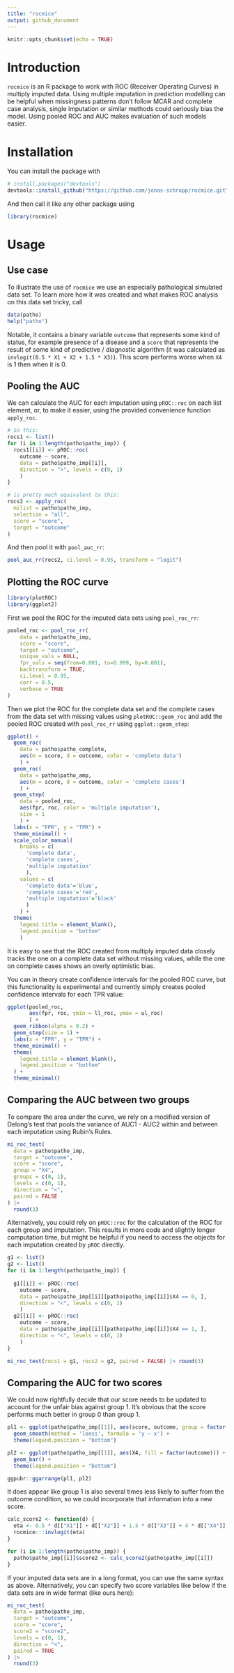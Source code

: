 ```yaml
---
title: "rocmice"
output: github_document
---
```


```r
knitr::opts_chunk$set(echo = TRUE)
```

# Introduction

`rocmice` is an R package to work with ROC (Receiver Operating Curves) in 
multiply imputed data. Using multiple imputation in prediction modelling can 
be helpful when missingness patterns don't follow MCAR and complete case 
analysis, single imputation or similar methods could seriously bias the model. 
Using pooled ROC and AUC makes evaluation of such models easier.

# Installation

You can install the package with
```r
# install.packages("devtools")
devtools::install_github("https://github.com/jonas-schropp/rocmice.git")
```

And then call it like any other package using 
```r
library(rocmice)
```

# Usage

## Use case 

To illustrate the use of `rocmice` we use an especially pathological simulated 
data set. To learn more how it was created and what makes ROC analysis on this 
data set tricky, call

```r
data(patho)
help("patho")
```

Notable, it contains a binary variable `outcome` that represents some kind of 
status, for example presence of a disease and a `score` that represents the 
result of some kind of predictive / diagnostic algorithm (it was calculated 
as `invlogit(0.5 * X1 + X2 + 1.5 * X3)`). This score performs worse when `X4` 
is 1 then when it is 0.

## Pooling the AUC

We can calculate the AUC for each imputation using `pROC::roc` on each list 
element, or, to make it easier, using the provided convenience function 
`apply_roc`.

```r
# So this:
rocs1 <- list()
for (i in 1:length(patho$patho_imp)) {
  rocs1[[i]] <- pROC::roc(
    outcome ~ score, 
    data = patho$patho_imp[[i]],
    direction = ">", levels = c(0, 1)
    )
}

# is pretty much equivalent to this:
rocs2 <- apply_roc(
  milist = patho$patho_imp,
  selection = "all",
  score = "score", 
  target = "outcome"
)
```

And then pool it with `pool_auc_rr`:

```r
pool_auc_rr(rocs2, ci.level = 0.95, transform = "logit")
```


## Plotting the ROC curve

```r
library(plotROC)
library(ggplot2)
```

First we pool the ROC for the imputed data sets using `pool_roc_rr`:

```r
pooled_roc <- pool_roc_rr(
    data = patho$patho_imp,
    score = "score",
    target = "outcome",
    unique_vals = NULL,
    fpr_vals = seq(from=0.001, to=0.999, by=0.001),
    backtransform = TRUE,
    ci.level = 0.95,
    corr = 0.5,
    verbose = TRUE
)
```

Then we plot the ROC for the complete data set and the complete cases from 
the data set with missing values using `plotROC::geom_roc` and add the pooled 
ROC created with `pool_roc_rr` using `ggplot::geom_step`:

```r
ggplot() + 
  geom_roc(
    data = patho$patho_complete, 
    aes(m = score, d = outcome, color = 'complete data')
    ) +
  geom_roc(
    data = patho$patho_amp, 
    aes(m = score, d = outcome, color = 'complete cases')
    ) +
  geom_step(
    data = pooled_roc, 
    aes(fpr, roc, color = 'multiple imputation'), 
    size = 1
    ) +
  labs(x = "FPR", y = "TPR") +
  theme_minimal() +
  scale_color_manual(
    breaks = c(
      'complete data', 
      'complete cases', 
      'multiple imputation'
      ),
    values = c(
      'complete data'='blue', 
      'complete cases'='red', 
      'multiple imputation'='black'
      )
    ) +
  theme(
    legend.title = element_blank(),
    legend.position = "bottom"
    )
```

It is easy to see that the ROC created from multiply imputed data closely 
tracks the one on a complete data set without missing values, while the one 
on complete cases shows an overly optimistic bias.  

You can in theory create confidence intervals for the pooled ROC curve, but this 
functionality is experimental and currently simply creates pooled confidence 
intervals for each TPR value:

```r
ggplot(pooled_roc, 
       aes(fpr, roc, ymin = ll_roc, ymax = ul_roc)
       ) + 
  geom_ribbon(alpha = 0.2) +
  geom_step(size = 1) +
  labs(x = "FPR", y = "TPR") +
  theme_minimal() +
  theme(
    legend.title = element_blank(),
    legend.position = "bottom"
  ) +
  theme_minimal()
```


## Comparing the AUC between two groups

To compare the area under the curve, we rely on a modified version of 
Delong's test that pools the variance of AUC1 - AUC2 within and between each 
imputation using Rubin's Rules.

```r
mi_roc_test(
  data = patho$patho_imp,
  target = "outcome",
  score = "score",
  group = "X4",
  groups = c(0, 1),
  levels = c(0, 1),
  direction = "<",
  paired = FALSE
) |> 
  round(3)
```

Alternatively, you could rely on `pROC::roc` for the calculation of the ROC for 
each group and imputation. This results in more code and slightly longer 
computation time, but might be helpful if you need to access the objects 
for each imputation created by `pROC` directly.

```r
g1 <- list()
g2 <- list()
for (i in 1:length(patho$patho_imp)) {
  
  g1[[i]] <- pROC::roc(
    outcome ~ score, 
    data = patho$patho_imp[[i]][patho$patho_imp[[i]]$X4 == 0, ],
    direction = "<", levels = c(0, 1)
    )
  g2[[i]] <- pROC::roc(
    outcome ~ score, 
    data = patho$patho_imp[[i]][patho$patho_imp[[i]]$X4 == 1, ],
    direction = "<", levels = c(0, 1)
    )
}
```

```r
mi_roc_test(rocs1 = g1, rocs2 = g2, paired = FALSE) |> round(3)
```

## Comparing the AUC for two scores

We could now rightfully decide that our score needs to be updated to account 
for the unfair bias against group 1. It's obvious that the score performs 
much better in group 0 than group 1. 

```r
pl1 <- ggplot(patho$patho_imp[[1]], aes(score, outcome, group = factor(X4), color = factor(X4))) + 
  geom_smooth(method = 'loess', formula = 'y ~ x') +
  theme(legend.position = "bottom")

pl2 <- ggplot(patho$patho_imp[[1]], aes(X4, fill = factor(outcome))) + 
  geom_bar() +
  theme(legend.position = "bottom")

ggpubr::ggarrange(pl1, pl2)
```
  
It does appear like group 1 is also 
several times less likely to suffer from the outcome condition, so we could 
incorporate that information into a new score.

```r
calc_score2 <- function(d) {
  eta <- 0.5 * d[["X1"]] + d[["X2"]] + 1.5 * d[["X3"]] + 4 * d[["X4"]]
  rocmice:::invlogit(eta)
}

for (i in 1:length(patho$patho_imp)) {
  patho$patho_imp[[i]]$score2 <- calc_score2(patho$patho_imp[[i]])
}
```

If your imputed data sets are in a long format, you can use the same syntax 
as above. Alternatively, you can specify two score variables like below if 
the data sets are in wide format (like ours here):

```r
mi_roc_test(
  data = patho$patho_imp,
  target = "outcome",
  score = "score",
  score2 = "score2",
  levels = c(0, 1),
  direction = "<",
  paired = TRUE
) |> 
  round(3)
```









